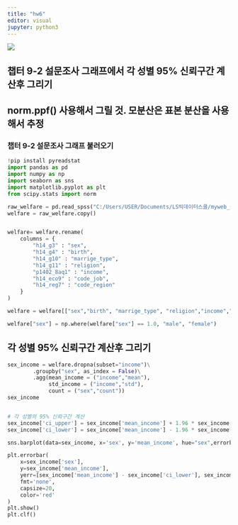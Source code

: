 ```yaml
---
title: "hw6"
editor: visual
jupyter: python3
---
```


![](다운로드 (1).jfif)

## 챕터 9-2 설문조사 그래프에서 각 성별 95% 신뢰구간 계산후 그리기

## norm.ppf() 사용해서 그릴 것. 모분산은 표본 분산을 사용해서 추정

### 챕터 9-2 설문조사 그래프 불러오기

```python

!pip install pyreadstat
import pandas as pd
import numpy as np
import seaborn as sns
import matplotlib.pyplot as plt
from scipy.stats import norm

raw_welfare = pd.read_spss("C:/Users/USER/Documents/LS빅데이터스쿨/myweb_site/data/koweps/Koweps_hpwc14_2019_beta2.sav")
welfare = raw_welfare.copy()


welfare= welfare.rename(
    columns = {
        "h14_g3" : "sex",
        "h14_g4" : "birth",
        "h14_g10" : "marrige_type",
        "h14_g11" : "religion",
        "p1402_8aq1" : "income",
        "h14_eco9" : "code_job",
        "h14_reg7" : "code_region"
    }
)

welfare = welfare[["sex","birth", "marrige_type", "religion","income","code_job","code_region"]]

welfare["sex"] = np.where(welfare["sex"] == 1.0, "male", "female")

```

## 각 성별 95% 신뢰구간 계산후 그리기

```python

sex_income = welfare.dropna(subset="income")\
        .groupby("sex", as_index = False)\
        .agg(mean_income = ("income","mean"),
             std_income = ("income","std"),
             count = ("sex","count"))
sex_income


# 각 성별의 95% 신뢰구간 계산
sex_income['ci_upper'] = sex_income['mean_income'] + 1.96 * sex_income['std_income'] / np.sqrt(sex_income['count'])
sex_income['ci_lower'] = sex_income['mean_income'] - 1.96 * sex_income['std_income'] / np.sqrt(sex_income['count'])

sns.barplot(data=sex_income, x='sex', y='mean_income', hue="sex",errorbar=None)

plt.errorbar(
    x=sex_income['sex'],
    y=sex_income['mean_income'], 
    yerr=[sex_income['mean_income'] - sex_income['ci_lower'], sex_income['ci_upper'] - sex_income['mean_income']], 
    fmt='none',  
    capsize=20,  
    color='red' 
)
plt.show()
plt.clf()
```
